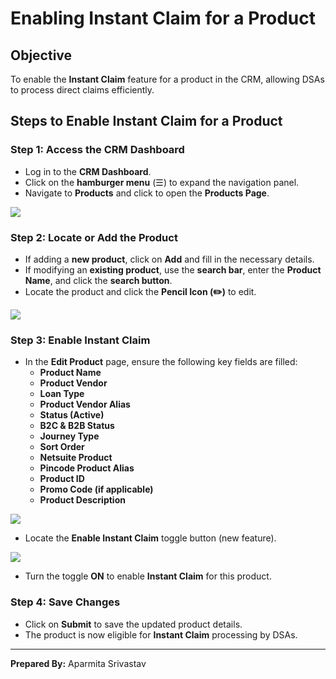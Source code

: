 # **Enabling Instant Claim for a Product**

## **Objective**

To enable the **Instant Claim** feature for a product in the CRM, allowing DSAs to process direct claims efficiently.

## **Steps to Enable Instant Claim for a Product**

### **Step 1: Access the CRM Dashboard**

* Log in to the **CRM Dashboard**.  
* Click on the **hamburger menu** (☰) to expand the navigation panel.  
* Navigate to **Products** and click to open the **Products Page**.

<img  src="https://ruloans-bucket.s3.ap-south-1.amazonaws.com/docs/crm/features/products/instant-claim/image1.png"/>

### **Step 2: Locate or Add the Product**

* If adding a **new product**, click on **Add** and fill in the necessary details.  
* If modifying an **existing product**, use the **search bar**, enter the **Product Name**, and click the **search button**.  
* Locate the product and click the **Pencil Icon (✏️)** to edit.

<img  src="https://ruloans-bucket.s3.ap-south-1.amazonaws.com/docs/crm/features/products/instant-claim/image2.png"/>

### **Step 3: Enable Instant Claim**

* In the **Edit Product** page, ensure the following key fields are filled:  
  * **Product Name**  
  * **Product Vendor**  
  * **Loan Type**  
  * **Product Vendor Alias**  
  * **Status (Active)**  
  * **B2C & B2B Status**  
  * **Journey Type**  
  * **Sort Order**  
  * **Netsuite Product**  
  * **Pincode Product Alias**  
  * **Product ID**  
  * **Promo Code (if applicable)**  
  * **Product Description**

<img  src="https://ruloans-bucket.s3.ap-south-1.amazonaws.com/docs/crm/features/products/instant-claim/image3.png"/>

* Locate the **Enable Instant Claim** toggle button (new feature).

<img  src="https://ruloans-bucket.s3.ap-south-1.amazonaws.com/docs/crm/features/products/instant-claim/image4.png"/>

* Turn the toggle **ON** to enable **Instant Claim** for this product.

### **Step 4: Save Changes**

* Click on **Submit** to save the updated product details.  
* The product is now eligible for **Instant Claim** processing by DSAs.

---

**Prepared By:** Aparmita Srivastav

